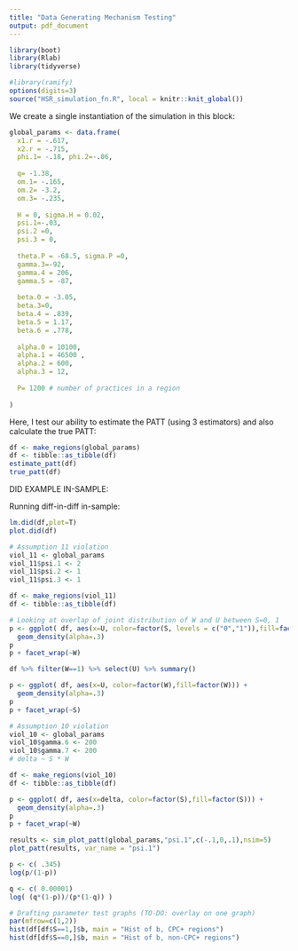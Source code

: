 ```yaml
---
title: "Data Generating Mechanism Testing"
output: pdf_document
---
```


```r
library(boot)
library(Rlab)
library(tidyverse)

#library(ramify)
options(digits=3)
source("HSR_simulation_fn.R", local = knitr::knit_global())

```

We create a single instantiation of the simulation in this block: 

```r
global_params <- data.frame(
  x1.r = -.617, 
  x2.r = -.715,
  phi.1= -.18, phi.2=-.06, 
  
  q= -1.38,
  om.1= -.165,
  om.2= -3.2,
  om.3= -.235,
  
  H = 0, sigma.H = 0.02,
  psi.1=-.03, 
  psi.2 =0,
  psi.3 = 0,
  
  theta.P = -68.5, sigma.P =0, 
  gamma.3=-92, 
  gamma.4 = 206, 
  gamma.5 = -87,
  
  beta.0 = -3.05,
  beta.3=0,
  beta.4 = .839,
  beta.5 = 1.17,
  beta.6 = .778, 
  
  alpha.0 = 10100,
  alpha.1 = 46500 , 
  alpha.2 = 600,
  alpha.3 = 12,
  
  P= 1200 # number of practices in a region
  
)
```

Here, I test our ability to estimate the PATT (using 3 estimators) and also calculate the true PATT: 

```r
df <- make_regions(global_params)
df <- tibble::as_tibble(df)
estimate_patt(df)
true_patt(df)
```


DID EXAMPLE IN-SAMPLE: 

Running diff-in-diff in-sample: 

```r
lm.did(df,plot=T)
plot.did(df)
```


```r
# Assumption 11 violation
viol_11 <- global_params
viol_11$psi.1 <- 2
viol_11$psi.2 <- 1
viol_11$psi.3 <- 1

df <- make_regions(viol_11)
df <- tibble::as_tibble(df)

# Looking at overlap of joint distribution of W and U between S=0, 1
p <- ggplot( df, aes(x=U, color=factor(S, levels = c("0","1")),fill=factor(S, levels = c("0","1")))) + 
  geom_density(alpha=.3)
p
p + facet_wrap(~W)

df %>% filter(W==1) %>% select(U) %>% summary()

```
```r
p <- ggplot( df, aes(x=U, color=factor(W),fill=factor(W))) + 
  geom_density(alpha=.3)
p
p + facet_wrap(~S)
```

```r
# Assumption 10 violation
viol_10 <- global_params
viol_10$gamma.6 <- 200
viol_10$gamma.7 <- 200
# delta ~ S * W

df <- make_regions(viol_10)
df <- tibble::as_tibble(df)

p <- ggplot( df, aes(x=delta, color=factor(S),fill=factor(S))) + 
  geom_density(alpha=.3)
p
p + facet_wrap(~W)
```


```r
results <- sim_plot_patt(global_params,"psi.1",c(-.1,0,.1),nsim=5)
plot_patt(results, var_name = "psi.1")
```

```r
p <- c( .345)
log(p/(1-p))

q <- c( 0.00001) 
log( (q*(1-p))/(p*(1-q)) )
```


```r
# Drafting parameter test graphs (TO-DO: overlay on one graph)
par(mfrow=c(1,2))
hist(df[df$S==1,]$b, main = "Hist of b, CPC+ regions")
hist(df[df$S==0,]$b, main = "Hist of b, non-CPC+ regions")

```

